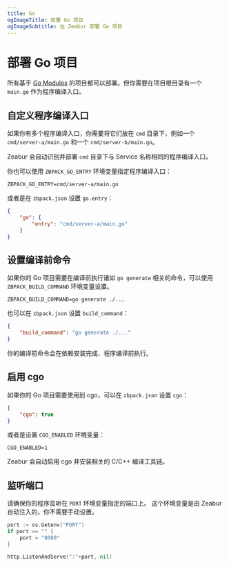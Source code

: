 ```yaml
---
title: Go
ogImageTitle: 部署 Go 项目
ogImageSubtitle: 在 Zeabur 部署 Go 项目
---
```


# 部署 Go 项目

所有基于 [Go Modules](https://blog.golang.org/using-go-modules) 的项目都可以部署。但你需要在项目根目录有一个 `main.go` 作为程序编译入口。

## 自定义程序编译入口

如果你有多个程序编译入口，你需要将它们放在 `cmd` 目录下，例如一个 `cmd/server-a/main.go` 和一个 `cmd/server-b/main.go`。

Zeabur 会自动识别并部署 `cmd` 目录下与 Service 名称相同的程序编译入口。

你也可以使用 `ZBPACK_GO_ENTRY` 环境变量指定程序编译入口：

```env
ZBPACK_GO_ENTRY=cmd/server-a/main.go
```

或者是在 `zbpack.json` 设置 `go.entry`：

```json
{
    "go": {
        "entry": "cmd/server-a/main.go"
    }
}
```

## 设置编译前命令

如果你的 Go 项目需要在编译前执行诸如 `go generate` 相关的命令，可以使用 `ZBPACK_BUILD_COMMAND` 环境变量设置。

```env
ZBPACK_BUILD_COMMAND=go generate ./...
```

也可以在 `zbpack.json` 设置 `build_command`：

```json
{
    "build_command": "go generate ./..."
}
```

你的编译前命令会在依赖安装完成、程序编译前执行。

## 启用 cgo

如果你的 Go 项目需要使用到 cgo，可以在 `zbpack.json` 设置 `cgo`：

```json
{
    "cgo": true
}
```

或者是设置 `CGO_ENABLED` 环境变量：

```env
CGO_ENABLED=1
```

Zeabur 会自动启用 cgo 并安装相关的 C/C++ 编译工具链。

## 监听端口

请确保你的程序监听在 `PORT` 环境变量指定的端口上。 这个环境变量是由 Zeabur 自动注入的，你不需要手动设置。

```go
port := os.Getenv("PORT")
if port == "" {
    port = "8080"
}

http.ListenAndServe(":"+port, nil)
```
